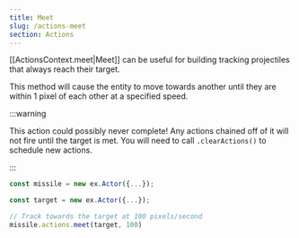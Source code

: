 ```yaml
---
title: Meet
slug: /actions-meet
section: Actions
---
```


[[ActionsContext.meet|Meet]] can be useful for building tracking projectiles that always reach their target.

This method will cause the entity to move towards another until they are within 1 pixel of each other at a specified speed.

:::warning

This action could possibly never complete! Any actions chained off of it will not fire until the target is met. You will need to call `.clearActions()` to schedule new actions.

:::

```typescript
const missile = new ex.Actor({...});

const target = new ex.Actor({...});

// Track towards the target at 100 pixels/second
missile.actions.meet(target, 100)

```
